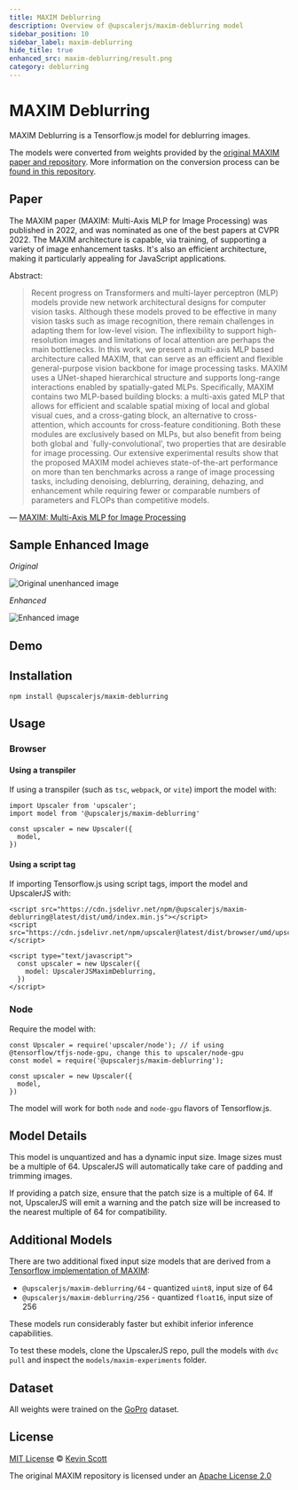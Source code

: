 ```yaml
---
title: MAXIM Deblurring
description: Overview of @upscalerjs/maxim-deblurring model
sidebar_position: 10
sidebar_label: maxim-deblurring
hide_title: true
enhanced_src: maxim-deblurring/result.png
category: deblurring
---
```



<ModelHeaderImage packageName="maxim-deblurring" unenhancedSrc="maxim-deblurring/fixture.png" enhancedSrc="maxim-deblurring/result.png" oversized />

# MAXIM Deblurring

<Badges packageName="maxim-deblurring" />

MAXIM Deblurring is a Tensorflow.js model for deblurring images.

The models were converted from weights provided by the [original MAXIM paper and repository](https://github.com/google-research/maxim). More information on the conversion process can be [found in this repository](https://github.com/upscalerjs/maxim).

## Paper

The MAXIM paper (MAXIM: Multi-Axis MLP for Image Processing) was published in 2022, and was nominated as one of the best papers at CVPR 2022. The MAXIM architecture is capable, via training, of supporting a variety of image enhancement tasks. It's also an efficient architecture, making it particularly appealing for JavaScript applications.

Abstract:

> Recent progress on Transformers and multi-layer perceptron (MLP) models provide new network architectural designs for computer vision tasks. Although these models proved to be effective in many vision tasks such as image recognition, there remain challenges in adapting them for low-level vision. The inflexibility to support high-resolution images and limitations of local attention are perhaps the main bottlenecks. In this work, we present a multi-axis MLP based architecture called MAXIM, that can serve as an efficient and flexible general-purpose vision backbone for image processing tasks. MAXIM uses a UNet-shaped hierarchical structure and supports long-range interactions enabled by spatially-gated MLPs. Specifically, MAXIM contains two MLP-based building blocks: a multi-axis gated MLP that allows for efficient and scalable spatial mixing of local and global visual cues, and a cross-gating block, an alternative to cross-attention, which accounts for cross-feature conditioning. Both these modules are exclusively based on MLPs, but also benefit from being both global and `fully-convolutional', two properties that are desirable for image processing. Our extensive experimental results show that the proposed MAXIM model achieves state-of-the-art performance on more than ten benchmarks across a range of image processing tasks, including denoising, deblurring, deraining, dehazing, and enhancement while requiring fewer or comparable numbers of parameters and FLOPs than competitive models.

&mdash; [MAXIM: Multi-Axis MLP for Image Processing](https://arxiv.org/abs/2201.02973)

## Sample Enhanced Image

_Original_

![Original unenhanced image](/assets/sample-images/maxim-deblurring/fixture.png)

_Enhanced_

![Enhanced image](/assets/sample-images/maxim-deblurring/result.png)

## Demo


<ModelExample model="maxim-deblurring" />


## Installation

```
npm install @upscalerjs/maxim-deblurring
```

## Usage

### Browser

#### Using a transpiler

If using a transpiler (such as `tsc`, `webpack`, or `vite`) import the model with:

```
import Upscaler from 'upscaler';
import model from '@upscalerjs/maxim-deblurring'

const upscaler = new Upscaler({
  model,
})
```

#### Using a script tag

If importing Tensorflow.js using script tags, import the model and UpscalerJS with:

```
<script src="https://cdn.jsdelivr.net/npm/@upscalerjs/maxim-deblurring@latest/dist/umd/index.min.js"></script>
<script src="https://cdn.jsdelivr.net/npm/upscaler@latest/dist/browser/umd/upscaler.min.js"></script>

<script type="text/javascript">
  const upscaler = new Upscaler({
    model: UpscalerJSMaximDeblurring,
  })
</script>
```

### Node

Require the model with:

```
const Upscaler = require('upscaler/node'); // if using @tensorflow/tfjs-node-gpu, change this to upscaler/node-gpu
const model = require('@upscalerjs/maxim-deblurring');

const upscaler = new Upscaler({
  model,
})
```

The model will work for both `node` and `node-gpu` flavors of Tensorflow.js.

## Model Details

This model is unquantized and has a dynamic input size. Image sizes must be a multiple of 64. UpscalerJS will automatically take care of padding and trimming images.

If providing a patch size, ensure that the patch size is a multiple of 64. If not, UpscalerJS will emit a warning and the patch size will be increased to the nearest multiple of 64 for compatibility.

## Additional Models

There are two additional fixed input size models that are derived from a [Tensorflow implementation of MAXIM](https://github.com/sayakpaul/maxim-tf):

- `@upscalerjs/maxim-deblurring/64` - quantized `uint8`, input size of 64
- `@upscalerjs/maxim-deblurring/256` - quantized `float16`, input size of 256

These models run considerably faster but exhibit inferior inference capabilities.

To test these models, clone the UpscalerJS repo, pull the models with `dvc pull` and inspect the `models/maxim-experiments` folder. 

## Dataset
All weights were trained on the [GoPro](https://seungjunnah.github.io/Datasets/gopro) dataset.

## License

[MIT License](https://oss.ninja/mit/developit/) © [Kevin Scott](https://thekevinscott.com)

The original MAXIM repository is licensed under an [Apache License 2.0](https://github.com/google-research/maxim/blob/main/LICENSE)
